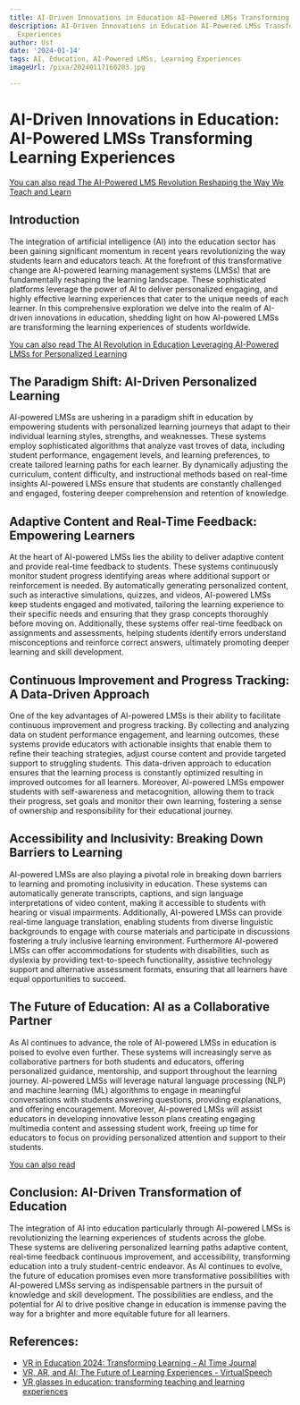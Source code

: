 ```yaml
---
title: AI-Driven Innovations in Education AI-Powered LMSs Transforming Learning Experiences
description: AI-Driven Innovations in Education AI-Powered LMSs Transforming Learning
  Experiences
author: Usf
date: '2024-01-14'
tags: AI, Education, AI-Powered LMSs, Learning Experiences
imageUrl: /pixa/20240117160203.jpg

---
```

# AI-Driven Innovations in Education: AI-Powered LMSs Transforming Learning Experiences

[You can also read The AI-Powered LMS Revolution Reshaping the Way We Teach  and Learn](The%20AI-Powered%20LMS%20Revolution%20Reshaping%20the%20Way%20We%20Teach%20and%20Learn)


## Introduction

The integration of artificial intelligence (AI) into the education sector  has been gaining significant momentum in  recent years revolutionizing the way students learn and educators teach. At the forefront of this transformative change are AI-powered learning management systems (LMSs) that are fundamentally reshaping  the learning landscape. These sophisticated platforms leverage the power of AI to deliver personalized engaging, and highly effective learning experiences that cater to the unique  needs of each learner. In this  comprehensive exploration we delve into  the realm of AI-driven innovations in education, shedding light on how AI-powered LMSs are transforming the learning experiences of students worldwide.

[You can also read The  AI Revolution in Education Leveraging AI-Powered LMSs for Personalized Learning](The%20AI%20Revolution%20in%20Education%20Leveraging%20AI-Powered%20LMSs%20for%20Personalized%20Learning)


## The Paradigm Shift: AI-Driven Personalized Learning

AI-powered  LMSs are ushering in a paradigm shift in education by empowering students with personalized learning journeys that adapt to their individual learning styles, strengths, and weaknesses. These systems employ sophisticated algorithms that analyze vast troves of data, including student  performance, engagement levels, and  learning preferences, to  create  tailored learning paths for each learner. By dynamically adjusting the curriculum, content difficulty, and instructional methods based  on  real-time insights AI-powered LMSs ensure that students are constantly  challenged and engaged, fostering deeper comprehension and retention of knowledge.

## Adaptive Content  and Real-Time Feedback: Empowering Learners

At the heart  of AI-powered  LMSs lies the ability to deliver adaptive content and provide real-time feedback to students. These systems continuously monitor student progress identifying areas where additional support or reinforcement  is needed. By automatically  generating  personalized  content, such as interactive simulations, quizzes, and videos, AI-powered LMSs  keep students engaged  and motivated, tailoring the learning experience  to their specific needs and ensuring that they grasp concepts thoroughly before  moving on. Additionally, these systems offer real-time feedback on assignments and assessments, helping students identify errors understand misconceptions and reinforce correct answers, ultimately promoting deeper learning and skill development.

##  Continuous Improvement and Progress Tracking: A Data-Driven Approach

One of the key advantages of AI-powered LMSs is their ability to facilitate  continuous improvement and progress tracking. By collecting and analyzing data  on student performance engagement, and learning outcomes, these systems provide  educators with actionable insights that enable them to refine their teaching strategies, adjust course content and provide targeted support to struggling  students. This data-driven  approach to  education ensures that the learning process is constantly optimized  resulting in  improved outcomes for  all  learners. Moreover, AI-powered  LMSs empower students with  self-awareness and metacognition, allowing them to track  their progress, set goals and monitor their own learning, fostering a sense of ownership and responsibility for their educational  journey.

## Accessibility and Inclusivity: Breaking Down Barriers to Learning

AI-powered  LMSs are  also playing a pivotal role  in breaking down barriers to learning and promoting inclusivity in education. These systems can automatically generate transcripts, captions, and sign language interpretations of video content, making it accessible to  students with hearing or  visual impairments. Additionally, AI-powered LMSs can provide real-time language translation, enabling students from diverse linguistic backgrounds to engage with course materials and participate  in  discussions fostering  a truly  inclusive  learning  environment. Furthermore  AI-powered LMSs can offer accommodations for students with disabilities, such as dyslexia by providing text-to-speech functionality, assistive technology support and alternative assessment formats, ensuring that all learners have equal opportunities to succeed.

## The Future of  Education: AI as a Collaborative Partner

As AI  continues to  advance, the role of AI-powered LMSs in education is poised  to evolve even further. These systems will increasingly serve as collaborative partners for both students and educators, offering personalized guidance,  mentorship, and support throughout the learning  journey.  AI-powered LMSs will leverage natural language processing (NLP) and machine learning (ML) algorithms to engage in meaningful conversations with students answering questions, providing explanations, and offering encouragement. Moreover, AI-powered LMSs will assist educators in  developing innovative lesson plans creating engaging multimedia content and  assessing student work, freeing up time for  educators to focus on providing personalized attention and support to their  students.

[You can also  read ]()


## Conclusion: AI-Driven Transformation of Education

The integration of  AI into education particularly through  AI-powered LMSs is revolutionizing the learning experiences of students  across the globe. These systems are delivering personalized learning  paths adaptive content, real-time feedback continuous improvement, and accessibility, transforming education into a truly  student-centric endeavor. As AI continues to evolve, the future of education  promises even more transformative possibilities with AI-powered  LMSs serving  as indispensable partners in the pursuit of knowledge and skill  development. The possibilities are endless, and the potential for AI to drive positive change in education is immense paving the way for  a brighter and  more equitable future for all learners.

## References:
- [VR in Education 2024: Transforming Learning - AI Time Journal](https://www.aitimejournal.com/how-vr-is-revolutionizing-education-in/46318/)
- [VR, AR, and AI: The Future of Learning Experiences - VirtualSpeech](https://virtualspeech.com/blog/augmented-virtual-reality-future-of-learning-experience)
- [VR glasses in education: transforming teaching and learning experiences](https://blog.frankfurt-school.de/en/vr-glasses-in-education-transforming-teaching-and-learning-experiences/)
